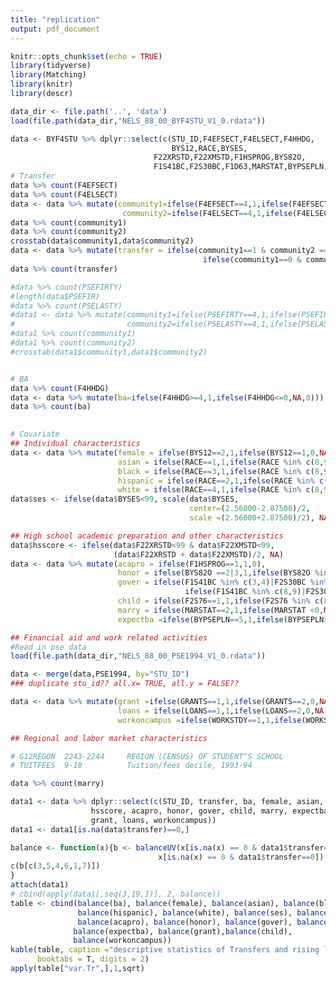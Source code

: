 ```yaml
---
title: "replication"
output: pdf_document
---
```


```r
knitr::opts_chunk$set(echo = TRUE)
library(tidyverse)
library(Matching)
library(knitr)
library(descr)
```

```r
data_dir <- file.path('..', 'data')
load(file.path(data_dir,"NELS_88_00_BYF4STU_V1_0.rdata"))
```

```r
data <- BYF4STU %>% dplyr::select(c(STU_ID,F4EFSECT,F4ELSECT,F4HHDG, 
                                    BYS12,RACE,BYSES,
                                F22XRSTD,F22XMSTD,F1HSPROG,BYS82O,
                                F1S41BC,F2S30BC,F1D63,MARSTAT,BYPSEPLN, F2S76))
# Transfer
data %>% count(F4EFSECT)
data %>% count(F4ELSECT)
data <- data %>% mutate(community1=ifelse(F4EFSECT==4,1,ifelse(F4EFSECT %in% c(5,6),0,NA)),
                         community2=ifelse(F4ELSECT==4,1,ifelse(F4ELSECT %in% c(5,6),0,NA)))
data %>% count(community1)
data %>% count(community2)
crosstab(data$community1,data$community2)
data <- data %>% mutate(transfer = ifelse(community1==1 & community2 ==0, 1, 
                                           ifelse(community1==0 & community2 ==0, 0,NA)))
data %>% count(transfer)

#data %>% count(PSEFIRTY)
#length(data$PSEFIR)
#data %>% count(PSELASTY)
#data1 <- data %>% mutate(community1=ifelse(PSEFIRTY==4,1,ifelse(PSEFIRTY %in% c(5,6),0,NA)),
#                         community2=ifelse(PSELASTY==4,1,ifelse(PSELASTY %in% c(5,6),0,NA)))
#data1 %>% count(community1)
#data1 %>% count(community2)
#crosstab(data1$community1,data1$community2)


# BA 
data %>% count(F4HHDG)
data <- data %>% mutate(ba=ifelse(F4HHDG>=4,1,ifelse(F4HHDG<=0,NA,0)))
data %>% count(ba)
                     

# Covariate
## Individual characteristics
data <- data %>% mutate(female = ifelse(BYS12==2,1,ifelse(BYS12==1,0,NA)),
                        asian = ifelse(RACE==1,1,ifelse(RACE %in% c(8,9),NA,0)),
                        black = ifelse(RACE==3,1,ifelse(RACE %in% c(8,9),NA,0)), 
                        hispanic = ifelse(RACE==2,1,ifelse(RACE %in% c(8,9),NA,0)), 
                        white = ifelse(RACE==4,1,ifelse(RACE %in% c(8,9),NA,0)))
data$ses <- ifelse(data$BYSES<99, scale(data$BYSES,
                                        center=(2.56000-2.87500)/2, 
                                        scale =(2.56000+2.87500)/2), NA)

## High school academic preparation and other characteristics
data$hsscore <- ifelse(data$F22XRSTD<99 & data$F22XMSTD<99,
                       (data$F22XRSTD + data$F22XMSTD)/2, NA)
data <- data %>% mutate(acapro = ifelse(F1HSPROG==1,1,0),
                        honor = ifelse(BYS82O ==2|3,1,ifelse(BYS82O %in% c(8,9),NA,0)),
                        gover = ifelse(F1S41BC %in% c(3,4)|F2S30BC %in% c(3,4),1,
                                       ifelse(F1S41BC %in% c(8,9)|F2S30BC %in% c(8,9),NA,0)), 
                        child = ifelse(F2S76==1,1,ifelse(F2S76 %in% c(8,9),NA,0)),
                        marry = ifelse(MARSTAT==2,1,ifelse(MARSTAT <0,NA,0)),
                        expectba =ifelse(BYPSEPLN==5,1,ifelse(BYPSEPLN>=98,NA,0)))

## Financial aid and work related activities
#Read in pse data
load(file.path(data_dir,"NELS_88_00_PSE1994_V1_0.rdata"))

data <- merge(data,PSE1994, by="STU_ID") 
### duplicate stu_id?? all.x= TRUE, all.y = FALSE??

data <- data %>% mutate(grant =ifelse(GRANTS==1,1,ifelse(GRANTS==2,0,NA)),
                        loans = ifelse(LOANS==1,1,ifelse(LOANS==2,0,NA)),
                        workoncampus =ifelse(WORKSTDY==1,1,ifelse(WORKSTDY==2,0,NA)))

## Regional and labor market characteristics

# G12REGON  2243-2244     REGION (CENSUS) OF STUDENT^S SCHOOL
# TUITFEES  9-10          Tuition/fees decile, 1993-94

data %>% count(marry)

```

```r
data1 <- data %>% dplyr::select(c(STU_ID, transfer, ba, female, asian, black, hispanic, white, ses,
                  hsscore, acapro, honor, gover, child, marry, expectba, 
                  grant, loans, workoncampus)) 
data1 <- data1[is.na(data$transfer)==0,]

balance <- function(x){b <- balanceUV(x[is.na(x) == 0 & data1$transfer==1],
                                 x[is.na(x) == 0 & data1$transfer==0])
c(b[c(3,5,4,6,1,7)])
}
attach(data1)
# cbind(apply(data1[,seq(3,19,1)], 2, balance))
table <- cbind(balance(ba), balance(female), balance(asian), balance(black),
               balance(hispanic), balance(white), balance(ses), balance(hsscore),
               balance(acapro), balance(honor), balance(gover), balance(child),
              balance(expectba), balance(grant),balance(child),
              balance(workoncampus))
kable(table, caption ="descriptive statistics of Transfers and rising loans students", 
      booktabs = T, digits = 2)
apply(table["var.Tr",],1,sqrt)
```
